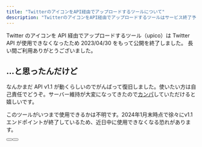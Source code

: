 ```yaml
---
title: "TwitterのアイコンをAPI経由でアップロードするツールについて"
description: "TwitterのアイコンをAPI経由でアップロードするツールはサービス終了予定でしたが、API v1.1が動く間はとりあえず継続します。"
---
```


Twitter のアイコンを API 経由でアップロードするツール（upico）は Twitter API が使用できなくなったため 2023/04/30 をもって公開を終了しました。
長い間ご利用ありがとうございました。

## …と思ったんだけど

なんかまだ API v1.1 が動くらしいのでがんばって復旧しました。使いたい方は自己責任でどうぞ。サーバー維持が大変になってきたので[カンパ](/kampa)していただけると嬉しいです。

このツールがいつまで使用できるかは不明です。2024年1月末時点で徐々にv1.1エンドポイントが終了しているため、近日中に使用できなくなる恐れがあります。

<Button href="/upico_up/auth?session=true" title="認証してアップロードする" />
<Button
  href="/upico_up/auth?session=true&png32=true"
  title="認証してPNG32でアップロードする"
/>

<div style="text-align:center;" id="102730-31">
  <script src="//ads.themoneytizer.com/s/gen.js?type=31"></script>
  <script src="//ads.themoneytizer.com/s/requestform.js?siteId=102730&formatId=31"></script>
</div>

<div id="102730-6">
  <script src="//ads.themoneytizer.com/s/gen.js?type=6"></script>
  <script src="//ads.themoneytizer.com/s/requestform.js?siteId=102730&formatId=6"></script>
</div>
